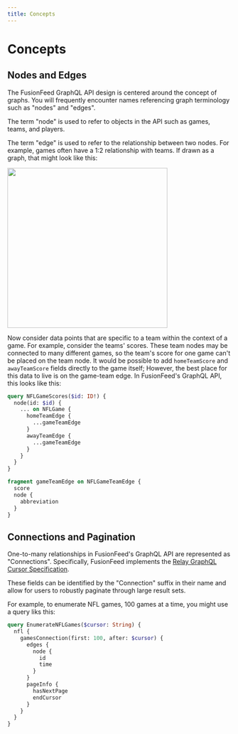 ```yaml
---
title: Concepts
---
```

# Concepts

## Nodes and Edges

The FusionFeed GraphQL API design is centered around the concept of graphs. You will frequently encounter names referencing graph terminology such as "nodes" and "edges".

The term "node" is used to refer to objects in the API such as games, teams, and players.

The term "edge" is used to refer to the relationship between two nodes. For example, games often have a 1:2 relationship with teams. If drawn as a graph, that might look like this:

<img height="360" src="/images/fusionfeed/graphql/nodes-and-edges.png" />

Now consider data points that are specific to a team within the context of a game. For example, consider the teams' scores. These team nodes may be connected to many different games, so the team's score for one game can't be placed on the team node. It would be possible to add `homeTeamScore` and `awayTeamScore` fields directly to the game itself; However, the best place for this data to live is on the game-team edge. In FusionFeed's GraphQL API, this looks like this:

```graphql v2
query NFLGameScores($id: ID!) {
  node(id: $id) {
    ... on NFLGame {
      homeTeamEdge {
        ...gameTeamEdge
      }
      awayTeamEdge {
        ...gameTeamEdge
      }
    }
  }
}

fragment gameTeamEdge on NFLGameTeamEdge {
  score
  node {
    abbreviation
  }
}
```

## Connections and Pagination

One-to-many relationships in FusionFeed's GraphQL API are represented as "Connections". Specifically, FusionFeed implements the [Relay GraphQL Cursor Specification](https://relay.dev/graphql/connections.htm).

These fields can be identified by the "Connection" suffix in their name and allow for users to robustly paginate through large result sets.

For example, to enumerate NFL games, 100 games at a time, you might use a query liks this:

```graphql v2
query EnumerateNFLGames($cursor: String) {
  nfl {
    gamesConnection(first: 100, after: $cursor) {
      edges {
        node {
          id
          time
        }
      }
      pageInfo {
        hasNextPage
        endCursor
      }
    }
  }
}
```
